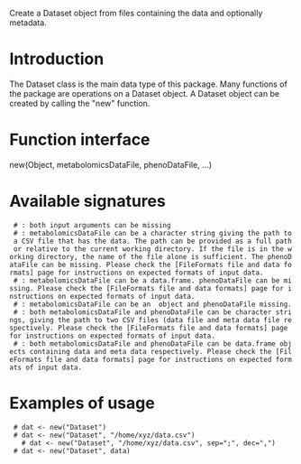 Create a Dataset object from files containing the data and optionally metadata.

= Introduction =

The Dataset class is the main data type of this package. Many functions of the package are operations on a Dataset object. A Dataset object can be created by calling the "new" function.

= Function interface =

new(Object, metabolomicsDataFile, phenoDataFile, ...)

= Available signatures =

  # {{{new("Dataset", "missing", "missing")}}}: both input arguments can be missing
  # {{{new("Dataset", "character", "missing")}}}: metabolomicsDataFile can be a character string giving the path to a CSV file that has the data. The path can be provided as a full path or relative to the current working directory. If the file is in the working directory, the name of the file alone is sufficient. The phenoDataFile can be missing. Please check the [FileFormats file and data formats] page for instructions on expected formats of input data.
  # {{{new("Dataset", "data.frame", "missing")}}}: metabolomicsDataFile can be a data.frame. phenoDataFile can be missing. Please check the [FileFormats file and data formats] page for instructions on expected formats of input data.
  # {{{new("Dataset", "ExpressionSet", "missing")}}}: metabolomicsDataFile can be an {{{ExpressionSet}}} object and phenoDataFile missing.
  # {{{new("Dataset", "character", "character")}}}: both metabolomicsDataFile and phenoDataFile can be character strings, giving the path to two CSV files (data file and meta data file respectively. Please check the [FileFormats file and data formats] page for instructions on expected formats of input data.
  # {{{new("Dataset", "data.frame", "data.frame")}}}: both metabolomicsDataFile and phenoDataFile can be data.frame objects containing data and meta data respectively. Please check the [FileFormats file and data formats] page for instructions on expected formats of input data.

= Examples of usage =
  # dat <- new("Dataset")
  # dat <- new("Dataset", "/home/xyz/data.csv")
    # dat <- new("Dataset", "/home/xyz/data.csv", sep=";", dec=",")
  # dat <- new("Dataset", data)